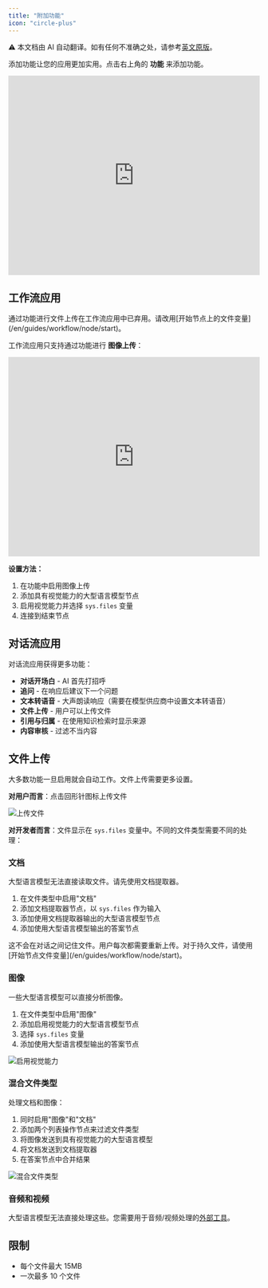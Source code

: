 ```yaml
---
title: "附加功能"
icon: "circle-plus"
---
```


<Note> ⚠️ 本文档由 AI 自动翻译。如有任何不准确之处，请参考[英文原版](/en/documentation/pages/build/additional-features)。</Note>


添加功能让您的应用更加实用。点击右上角的 **功能** 来添加功能。

<iframe
  src="https://www.motionshot.app/walkthrough/6773d34ad27e58127b913945/embed?fullscreen=1&hideAsSteps=1&hideCopy=1&hideDownload=1&hideSteps=1"
  width="100%"
  height="400px"
  frameborder="0"
  allowfullscreen
></iframe>

## 工作流应用

<Info>
  通过功能进行文件上传在工作流应用中已弃用。请改用[开始节点上的文件变量](/en/guides/workflow/node/start)。
</Info>

工作流应用只支持通过功能进行 **图像上传**：

<iframe
  src="https://www.motionshot.app/walkthrough/6773d3d86a0c3ed534f24da9/embed?fullscreen=1&hideAsSteps=1&hideCopy=1&hideDownload=1&hideSteps=1"
  width="100%"
  height="400px"
  frameborder="0"
  allowfullscreen
></iframe>

**设置方法：**
1. 在功能中启用图像上传
2. 添加具有视觉能力的大型语言模型节点
3. 启用视觉能力并选择 `sys.files` 变量
4. 连接到结束节点

## 对话流应用

对话流应用获得更多功能：

- **对话开场白** - AI 首先打招呼
- **追问** - 在响应后建议下一个问题
- **文本转语音** - 大声朗读响应（需要在模型供应商中设置文本转语音）
- **文件上传** - 用户可以上传文件
- **引用与归属** - 在使用知识检索时显示来源
- **内容审核** - 过滤不当内容

## 文件上传

大多数功能一旦启用就会自动工作。文件上传需要更多设置。

**对用户而言**：点击回形针图标上传文件

![上传文件](httpslify/en/guides/workflow/b18af11da3f339c496193d9732906849.png)

**对开发者而言**：文件显示在 `sys.files` 变量中。不同的文件类型需要不同的处理：

### 文档

大型语言模型无法直接读取文件。请先使用文档提取器。

1. 在文件类型中启用"文档"
2. 添加文档提取器节点，以 `sys.files` 作为输入
3. 添加使用文档提取器输出的大型语言模型节点
4. 添加使用大型语言模型输出的答案节点

<Warning>
  这不会在对话之间记住文件。用户每次都需要重新上传。对于持久文件，请使用[开始节点文件变量](/en/guides/workflow/node/start)。
</Warning>

### 图像

一些大型语言模型可以直接分析图像。

1. 在文件类型中启用"图像"  
2. 添加启用视觉能力的大型语言模型节点
3. 选择 `sys.files` 变量
4. 添加使用大型语言模型输出的答案节点

![启用视觉能力](https://assets-docs.dify.ai/dify-enterprise-mintlify/en/guides/workflow/3a3582bd9bc8ea94bbdbfeefe6a78571.png)

### 混合文件类型

处理文档和图像：

1. 同时启用"图像"和"文档"
2. 添加两个列表操作节点来过滤文件类型
3. 将图像发送到具有视觉能力的大型语言模型
4. 将文档发送到文档提取器
5. 在答案节点中合并结果

![混合文件类型](https://assets-docs.dify.ai/dify-enterprise-mintlify/en/guides/workflow/66471e8e67b2ede0c94bfa1cffeab834.png)

### 音频和视频

大型语言模型无法直接处理这些。您需要用于音频/视频处理的[外部工具](/en/guides/extension/api-based-extension/external-data-tool)。

## 限制

- 每个文件最大 15MB
- 一次最多 10 个文件